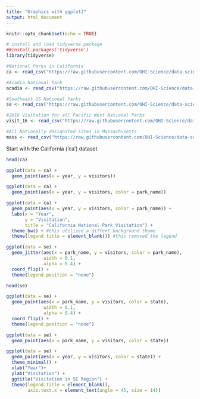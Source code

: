 ```yaml
---
title: "Graphics with ggplot2"
output: html_document
---
```


```r
knitr::opts_chunk$set(echo = TRUE)
```

```r
# install and load tidyverse package
##install.packages('tidyverse')
library(tidyverse)

#National Parks in California
ca <- read_csv("https://raw.githubusercontent.com/OHI-Science/data-science-training/master/data/ca.csv") 

#Acadia National Park
acadia <- read_csv("https://raw.githubusercontent.com/OHI-Science/data-science-training/master/data/acadia.csv")

#Southeast US National Parks
se <- read_csv("https://raw.githubusercontent.com/OHI-Science/data-science-training/master/data/se.csv")

#2016 Visitation for all Pacific West National Parks
visit_16 <- read_csv("https://raw.githubusercontent.com/OHI-Science/data-science-training/master/data/visit_16.csv")

#All Nationally designated sites in Massachusetts
mass <- read_csv("https://raw.githubusercontent.com/OHI-Science/data-science-training/master/data/mass.csv")

```

Start with the California ('ca') dataset

```r
head(ca)
```


```r
ggplot(data = ca) +
  geom_point(aes(x = year, y = visitors))
```


```r
ggplot(data = ca) +
  geom_point(aes(x = year, y = visitors, color = park_name))
```


```r
ggplot(data = ca) +
  geom_point(aes(x = year, y = visitors, color = park_name)) + 
  labs(x = "Year",
       y = "Visitation",
       title = "California National Park Visitation") +
  theme_bw() + #this utilized a diffent background theme
  theme(legend.title = element_blank()) #this removed the legend
```

```r
ggplot(data = se) + 
  geom_jitter(aes(x = park_name, y = visitors, color = park_name), 
              width = 0.1, 
              alpha = 0.4) +
  coord_flip() +
  theme(legend.position = "none") 
```

```r
head(se)
```

```r
ggplot(data = se) + 
  geom_point(aes(x = park_name, y = visitors, color = state), 
              width = 0.1, 
              alpha = 0.4) +
  coord_flip() +
  theme(legend.position = "none") 
```


```r
ggplot(data = se) + 
  geom_point(aes(x = park_name, y = visitors, color = state)) 
```



```r
ggplot(data = se) + 
  geom_point(aes(x = year, y = visitors, color = state)) +
  theme_minimal() +
  xlab("Year")+ 
  ylab("Visitation") +
  ggtitle("Visitation in SE Region") +
  theme(legend.title = element_blank(),
        axis.text.x = element_text(angle = 45, size = 14))
```